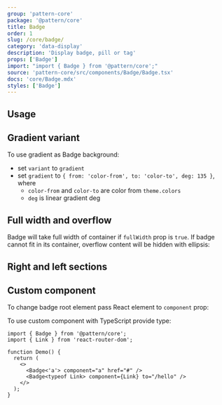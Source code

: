 ```yaml
---
group: 'pattern-core'
package: '@pattern/core'
title: Badge
order: 1
slug: /core/badge/
category: 'data-display'
description: 'Display badge, pill or tag'
props: ['Badge']
import: "import { Badge } from '@pattern/core';"
source: 'pattern-core/src/components/Badge/Badge.tsx'
docs: 'core/Badge.mdx'
styles: ['Badge']
---
```



## Usage

<ControlDemo data={BadgeDemos.control} />

## Gradient variant

To use gradient as Badge background:

- set `variant` to `gradient`
- set `gradient` to `{ from: 'color-from', to: 'color-to', deg: 135 }`, where
  - `color-from` and `color-to` are color from `theme.colors`
  - `deg` is linear gradient deg

<Demo data={BadgeDemos.gradient} />

## Full width and overflow

Badge will take full width of container if `fullWidth` prop is `true`.
If badge cannot fit in its container, overflow content will be hidden with ellipsis:

<Demo data={BadgeDemos.overflow} />

## Right and left sections

<Demo data={BadgeDemos.sections} />

## Custom component

To change badge root element pass React element to `component` prop:

<Demo data={BadgeDemos.component} />

To use custom component with TypeScript provide type:

```tsx
import { Badge } from '@pattern/core';
import { Link } from 'react-router-dom';

function Demo() {
  return (
    <>
      <Badge<'a'> component="a" href="#" />
      <Badge<typeof Link> component={Link} to="/hello" />
    </>
  );
}
```
